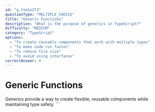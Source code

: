 ```yaml
---
id: "q_tsm1e2f3"
questionType: "MULTIPLE_CHOICE"
title: "Generic Functions"
description: "What is the purpose of generics in TypeScript?"
difficulty: "MEDIUM"
category: "TypeScript"
options:
  - "To create reusable components that work with multiple types"
  - "To make code run faster"
  - "To reduce file size"
  - "To avoid using interfaces"
correctAnswer: 0
---
```


# Generic Functions

Generics provide a way to create flexible, reusable components while maintaining type safety.
\`\`\`
